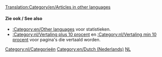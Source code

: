 [[Translation:Category/en/Articles in other languages]]
{{en/Bilingual box| Nl
| ''Deze pagina biedt een overzicht over '''artikelen in het Nederlands''' in OpenTTD wiki.<br/>Artikelen met de template {{en/S|Other_languages}} met parameter'' '''<code><nowiki>language_page=nl</nowiki></code>''' ''worden automatisch toegevoegd aan deze categorie.''
| ''This page provides an index for a wide range of '''articles in Dutch''' in OpenTTD Wiki.<br/>Articles with {{en/S|Other_languages}} template with'' '''<code><nowiki>language_page=nl</nowiki></code>''' ''parameter automatically link here.''
}}

====Zie ook / See also====
*[[:Category:en/Other languages]] voor statistieken.
*[[:Category:nl/Vertaling plus 10 procent]] en [[:Category:nl/Vertaling min 10 procent]] voor pagina's die vertaald worden.
[[Category:nl/Categorieën]][[Category:en/Dutch (Nederlands)]][[Category:en/Articles in other languages|NL]]